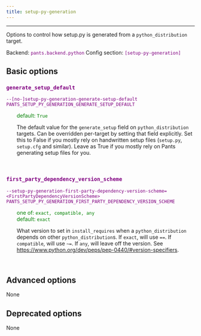 ```yaml
---
title: setup-py-generation
---
```


---

Options to control how setup.py is generated from a `python_distribution` target.

Backend: <span style="color: purple"><code>pants.backend.python</code></span>
Config section: <span style="color: purple"><code>[setup-py-generation]</code></span>

## Basic options

<div style="color: purple">

### `generate_setup_default`

  <code>--[no-]setup-py-generation-generate-setup-default</code><br>
  <code>PANTS_SETUP_PY_GENERATION_GENERATE_SETUP_DEFAULT</code><br>
</div>
<div style="padding-left: 2em;">
<span style="color: green">default: <code>True</code></span>

<br>

The default value for the `generate_setup` field on `python_distribution` targets. Can be overridden per-target by setting that field explicitly. Set this to False if you mostly rely on handwritten setup files (`setup.py`, `setup.cfg` and similar). Leave as True if you mostly rely on Pants generating setup files for you.

</div>
<br>

<div style="color: purple">

### `first_party_dependency_version_scheme`

  <code>--setup-py-generation-first-party-dependency-version-scheme=&lt;FirstPartyDependencyVersionScheme&gt;</code><br>
  <code>PANTS_SETUP_PY_GENERATION_FIRST_PARTY_DEPENDENCY_VERSION_SCHEME</code><br>
</div>
<div style="padding-left: 2em;">
<span style="color: green">one of: <code>exact, compatible, any</code></span><br>
<span style="color: green">default: <code>exact</code></span>

<br>

What version to set in `install_requires` when a `python_distribution` depends on other `python_distribution`s. If `exact`, will use `==`. If `compatible`, will use `~=`. If `any`, will leave off the version. See https://www.python.org/dev/peps/pep-0440/#version-specifiers.

</div>
<br>

## Advanced options

None

## Deprecated options

None
